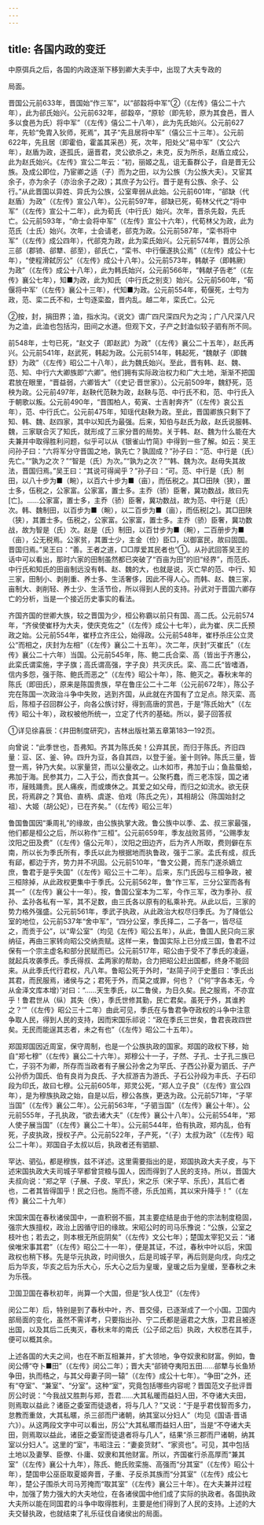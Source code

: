 ```yaml
---
---
---
```

title: 各国内政的变迁
---



中原弭兵之后，各国的内政逐渐下移到卿大夫手中，出现了大夫专政的

局面。

晋国公元前633年，晋国始“作三军”，以“郤縠将中军”②（《左传》僖公二十六年），此为郤氏始兴。公元前632年，郤縠卒，“原轸（即先轸，原为其食邑，晋人多以食邑为氏）将中军”（《左传》僖公二十八年），此为先氏始兴。公元前627年，先轸“免胄入狄师，死焉”，其子“先且居将中军”（僖公三十三年）。公元前622年，先且居（即霍伯，霍盖其采邑）死，次年，阳处父“易中军”（文公六年），赵盾为政，逐孤氏，逼晋君，灵公欲杀之，未克，反为所杀，赵盾立成公，此为赵氏始兴。《左传》宣公二年云：“初，丽姬之乱，诅无畜群公子，自是晋无公族。及成公即位，乃宦卿之适（子）而为之田，以为公族（为公族大夫）。又宦其余子，亦为余子（亦治余子之政）；其庶子为公行。晋于是有公族、余子、公行。”从此晋国以异姓、异氏为公族，公室卑弱从此始。公元前601年，“郤缺（代赵盾）为政”（《左传》宣公八年）。公元前597年，郤缺已死，荀林父代之“将中军”（《左传》宣公十二年），此为荀氏（中行氏）始兴。次年，晋杀先縠，先氏亡。公元前593年，“命士会将中军”（《左传》宣公十六年），代荀林父为政，此为范氏（士氏）始兴。次年，士会请老，郤克为政。公元前587年，“栾书将中军”（《左传》成公四年），代郤克为政，此为栾氏始兴。公元前574年，晋厉公杀三郤（郡锜、郤犨、郤至），郤氏亡，“栾书、中行偃遂执公焉”（《左传》成公十七年），“使程滑弑厉公”（《左传》成公十八年）。公元前573年，韩献子（即韩厥）为政”（《左传》成公十八年），此为韩氏始兴，公元前566年，“韩献子告老”（《左传》襄公七年），知■为政，此为知氏（中行氏之别支）始兴。公元前560年，“荀偃将中军’（《左传》襄公十三年），代知■为政。公元前554年，荀偃死，士匄为政，范、栾二氏不和，士匄逐栾盈，晋内乱。越二年，栾氏亡。公元

②按，封，捐田界；洫，指水沟。《说文》谓广四尺深四尺为之沟；广八尺深八尺为之洫，此洫也包括沟，田间之水道。但观下文，子产之封洫似较子驷有所不同。

前548年，士匄已死，“赵文子（即赵武）为政”（《左传》襄公二十五年），赵氏再兴。公元前541年，赵武死，韩起为政。公元前514年，韩起死，“魏献子（即魏舒）为政”（《左传》昭公二十八年），此为魏氏始兴。至此，晋有韩、赵、魏、范、知、中行六大卿族即“六卿”。他们拥有实际政治权力和广大土地，渐渐不把国君放在眼里，“晋益弱，六卿皆大”（《史记·晋世家》）。公元前509年，魏舒死，范秧为政。公元前497年，赵鞅代范鞅为政，赵鞅与范、中行氏不和，范、中行氏入于朝歌以叛。公元前490年，“晋围柏人，荀寅、士吉射奔齐”（《左传》哀公五年），范、中行氏亡。公元前475年，知瑶代赵鞅为政。至此，晋国卿族只剩下了知、韩、魏、赵四家，其中以知氏为最强。后来，知伯与赵氏为敌，赵氏说服韩、魏，三家联合灭了知氏，就形成了三家分晋的局势。关于韩、赵、魏为什么能在大夫兼并中取得胜利问题，似乎可以从《银雀山竹简》中得到一些了解。如云：吴王问孙子曰：“六将军分守晋国之地，孰先亡？孰固成？”孙子曰：“范、中行是（氏）先亡。”“孰为之次？”“智是（氏）为次。”“孰为之次？”“韩、魏为次。赵毋失其故法，晋国归焉。”吴王曰：“其说可得闻乎？”孙子曰：“可。范、中行是（氏）制田，以八十步为■（畹），以百六十步为■（亩），而伍税之。其□田陕（狭），置士多，伍税之，公家富。公家富，置士多。主乔（骄）臣奢，冀功数战，故曰先[亡]。……公家富，置士多，主乔（骄）臣奢，冀功数战，故为范、中行是（氏）次。韩、魏制田，以百步为■（畹），以二百步为■（亩），而伍税[之]。其□田陕（狭），其置士多。伍税之，公家富。公家富，置士多。主乔（骄）臣奢，冀功数战，故为智是（氏）次。赵是（氏）制田，以百廿步为■（畹），二百册步为■（亩），公无税焉。公家贫，其置士少，主金（俭）臣□，以御富民，故曰固国。晋国归焉。”吴王曰：“善。王者之道，□□厚爱其民者也”①。从孙武回答吴王的话中可以看出，那时六家的田制虽然都已突破了“百亩为田”的旧“经界”，而范氏、中行氏和知氏的田亩制远没有韩、赵、魏的大，也就是说，灭亡早的范、中行、知三家，田制小、剥削重、养士多、生活奢侈，因此不得人心。而韩、赵、魏三家，亩制大、剥削轻、养士少、生活节俭，所以得到人民的支持。孙武对于晋国六卿存亡的分析，当是一个接近历史事实的看法。

齐国齐国的世卿大族，较之晋国为少，桓公称霸以前只有国、高二氏。公元前574年，“齐侯使崔杼为大夫，使庆克佐之”（《左传》成公十七年），此为崔、庆二氏预政之始。公元前554年，崔杼立齐庄公，始得政。公元前548年，崔杼杀庄公立灵公“而相之，庆封为左相”（《左传》襄公二十五年）。次二年，庆封“灭崔氏”（《左传》襄公二十六年）当国。公元前545年，陈、鲍二氏合栾、高（皆出于齐惠公，此栾氏谓栾施，字子旗；高氏谓高强，字子良）共灭庆氏。栾、高二氏“皆嗜酒，信内多怨，强于陈、鲍氏而恶之”（《左传》昭公十年），陈、鲍灭之。春秋末年的陈氏（即田氏），原来是陈国贵族，早在鲁庄公二十二年（公元前672年），陈公子完在陈国一次政治斗争中失败，逃到齐国，从此就在齐国有了立足点。除灭栾、高后，陈桓子召回群公子，向各公族讨好，得到高唐的赏邑，于是“陈氏始大”（《左传》昭公十年），政权被他所统一，立定了代齐的基础。所以，晏子回答叔

①详见徐喜辰：《井田制度研究》，吉林出版社第五章第183—192页。

向曾说：“此季世也，吾弗知。齐其为陈氏矣！公弃其民，而归于陈氏。齐旧四量：豆、区、釜、钟。四升为豆，各自其四，以登于釜。釜十则钟。陈氏三量，皆登一焉，钟乃大矣。以家量贷，而以公量收之。山木如市，弗加于山；鱼盐蜃蛤，弗加于海。民参其力，二入于公，而衣食其一。公聚朽蠢，而三老冻馁，国之诸市，屦贱踊贵。民人痛疾，而或燠休之。其爱之如父母，而归之如流水。欲无获民，将焉辟之？箕伯、直柄、虞遂、伯戏（陈氏之先），其相胡公（陈国始封之祖）、大姬（胡公妃），已在齐矣。”（《左传》昭公三年）

鲁国鲁国因“秉周礼”的缘故，由公族执掌大政。鲁公族中以季、孟、叔三家最强，他们都是桓公之后，所以称作“三桓”。公元前659年，季友战败莒师，“公赐季友汶阳之田及费”（《左传》僖公元年），汶阳之田边齐，后为齐人所取，费则僻在东南，所以长为季氏所有，季氏以此为根据地而执鲁政，强于二家。孟氏有成，叔氏有郈，都边于齐，势力并不巩固。公元前510年，“鲁文公薨，而东门遂杀嫡立庶，鲁君于是乎失国”（《左传》昭公三十二年）。后来，东门氏因与三桓争政，被三桓除掉，从此政权更集中于季氏。公元前562年，鲁“作三军，三分公室而各有其一”（《左传》襄公十一年）。按，鲁国公室本为二军，今作三军，改为季孙、叔孙、孟孙各私有一军，其不足数，由三氏各以原有的私乘补充。从此以后，三家的势力格外强盛。公元前561年，季武子执政，从此政治大权尽归季氏。为了降低公室的地位，公元前537年“舍中军”，“四分公室，季氏择二，二子各一，皆尽征之，而贡于公”，以“卑公室”（均见《左传》昭公五年），从此，鲁国人民只向三家纳征，再由三家转向昭公交纳贡赋。这样一来，鲁国实际上已分成三国，鲁君不过保有一个宗主虚名和部分民赋而已。公元前517年，昭公由于受不了季氏的凌逼，就起兵攻袭季氏。季氏得叔、孟两家的帮助，合力把昭公赶出国都，终身不能回来。从此季氏代行君权，凡八年。鲁昭公死于外时，“赵简子问于史墨曰：‘季氏出其君，而民服焉，诸侯与之；君死于外，而莫之或罪，何也？（“何”字各本无，今从金泽文库本增）’对曰：“……天生季氏，以二鲁侯，为日久矣。民之服焉，不亦宜乎！鲁君世从（纵）其失（佚），季氏世修其勤，民亡君矣。虽死于外，其谁矜之？’”（《左传》昭公三十二年）由此可见，季氏在与鲁君争夺政权的斗争中注意争取人民，得到人民的支持，因而宋国乐祁说：“政在季氏三世矣，鲁君丧政四世矣。无民而能逞其志者，未之有也”（《左传》昭公二十五年）。

郑国郑国因近周室，保守周制，也是一个公族执政的国家。郑国的政权下移，始自“郑七穆”（《左传》襄公二十六年）。郑穆公十一子，子然、子孔、士子孔三族已亡，子羽不为卿，所存而当政者有子展公孙舍之为罕氏、子西公孙夏为驷氏、子产公孙侨为国氏、伯有良肖为良氏、子大叔游吉为游氏、子石公孙段为丰氏、子石印段为印氏，故曰七穆。公元前605年，郑灵公死，“郑人立子良”（《左传》宣公四年），是为穆族执政之始，自是以后，穆公各族，更迭为政。公元前571年，“子罕当国”（《左传》襄公二年）。公元前563年，“子驷当国”（《左传》襄公十年）。公元前555年，子孔执政，“欲去诸大夫”（《左传》襄公十八年）。公元前554年，“郑人使子展当国”（《左传》襄公二十年）。公元前544年，伯有执政，郑内乱，伯有死，子皮执政，授权子产。公元前522年，子产死，“（子）太叔为政”（《左传》昭公二十年）。郑国自子太叔以后，执政者还有驷颛、

罕达、驷弘，都是穆族，兹不详述。这里需要指出的是，郑国执政大夫子皮，与下述宋国执政大夫司城子罕都曾贷粮与国人，因而得到了人民的支持。所以，晋国大夫叔向说：“郑之罕（子展、子皮、罕氏），宋之乐（宋子罕、乐氏），其后亡者也，二者其皆得国乎！民之归也。施而不德，乐氏加焉，其以宋升降乎！”（《左传》襄公二十九年）

宋国宋国在春秋诸侯国中，一直积弱不振，其主要症结是由于他的宗法制度稳固，强宗大族擅权，政治上因循守旧的缘故。宋昭公时的司马乐豫说：“公族，公室之枝叶也；若去之，则本根无所庇阴矣”（《左传》文公七年）；楚国太宰犯又云：“诸侯唯宋事其君”（《左传》昭公二十一年），便是其证，不过，春秋中叶以后，宋国政权也稍下移。先是华元执政，时间很久，后是司城子罕，再后则是向戌，向戍之后为华亥，华亥之后为乐大心，乐大心之后为皇瑗，皇瑗之后为皇缓，至春秋之未为乐筏。

卫国卫国在春秋初年，尚算一个大国，但是“狄人伐卫”（《左传》

闵公二年）后，特别是到了春秋中叶，齐、晋交侵，已逐渐成了一个小国。卫国内部局面的变化，虽然不需详考，只要指出孙、宁二氏都是逼君之大族，卫君且被逐出国，以及其后二氏夷灭，春秋末年的南氏（公子邱之后）执政，大权悉在其手，便可以概其余。

上述各国的大夫之间，也在不断互相兼并，扩大领地，争夺奴隶和财富。例如，鲁闵公傅“夺卜■田”（《左传》闵公二年）；晋大夫“郤锜夺夷阳五田……郤犨与长鱼矫争田，执而梏之，与其父母妻子同一辕”（《左传》成公十七年）。“争田”之外，还有“夺室”、“兼室”、“分室”。这种“室”，究竟包括哪些内容呢？晋国范文子批评晋厉公时说：“今我战又胜荆与郑，吾君……大其私暖而益妇人田，不夺诸大夫田，则焉取以益此？诸臣之委室而徒退者，将与几人？”又说：“于是乎君伐智而多力，怠教而重敛，大其私暱，杀三郤而尸诸朝，纳其室以分妇人”（均见《国语·晋语六》）。从这两段文字中可以看出，厉公“大其私暱而益妇人田”，当是“不夺诸大夫田，则焉取以益此，诸臣之委室而徒退者将与几人”，结果“杀三郡而尸诸朝，纳其室以分妇人”。这里的“室”，韦昭注云：“妻妾货财”、“家资也”。可见，其中包括土地以及妻孥、臣僚、仆庸、奴隶和其他财富。所以，齐国崔行杀高厚而“兼其室”（《左传》襄公十九年），陈氏、鲍氏败栾施、高强而“分其室”（《左传》昭公十年），楚国申公巫臣取夏姬奔晋，子重、子反杀其族而“分其室”（《左传》成公七年），楚公子围杀大司马芳掩而“取其室”（《左传》襄公三十年）。在大夫兼并过程中，加强了势力强大的大夫地位，在各诸侯国中他们成了实际的执政者。各国执政大夫所以能在同国君的斗争中取得胜利，主要是他们得到了人民的支持。上述的大夫交替执政，也就结束了礼乐征伐自诸侯出的局面。